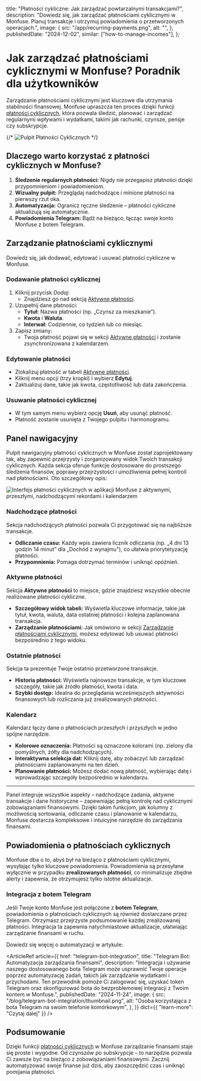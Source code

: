 
  title: "Płatności cykliczne: Jak zarządzać powtarzalnymi transakcjami?",
  description:
    "Dowiedz się, jak zarządzać płatnościami cyklicznymi w Monfuse. Planuj transakcje i otrzymuj powiadomienia o przetworzonych operacjach.",
  image: {
    src: "/app/recurring-payments.png",
    alt: "",
  },
  publishedDate: "2024-12-02",
  similar: ["how-to-manage-incomes"],
};

# Jak zarządzać <TextBeam>płatnościami cyklicznymi</TextBeam> w Monfuse? Poradnik dla użytkowników

Zarządzanie płatnościami cyklicznymi jest kluczowe dla utrzymania stabilności finansowej. Monfuse upraszcza ten proces dzięki funkcji [płatności cyklicznych](/recurring-payments), która pozwala śledzić, planować i zarządzać regularnymi wpływami i wydatkami, takimi jak rachunki, czynsze, pensje czy subskrypcje.

{/* ![Pulpit Płatności Cyklicznych](/uploaded-image) */}

## Dlaczego warto korzystać z płatności cyklicznych w Monfuse?

1. **Śledzenie regularnych płatności:** Nigdy nie przegapisz płatności dzięki przypomnieniom i powiadomieniom.
2. **Wizualny pulpit:** Przeglądaj nadchodzące i minione płatności na pierwszy rzut oka.
3. **Automatyzacja:** Ogranicz ręczne śledzenie – płatności cykliczne aktualizują się automatycznie.
4. **Powiadomienia Telegram:** Bądź na bieżąco, łącząc swoje konto Monfuse z botem Telegram.

## Zarządzanie płatnościami cyklicznymi

Dowiedz się, jak dodawać, edytować i usuwać płatności cykliczne w Monfuse.

### Dodawanie płatności cyklicznej

1. Kliknij przycisk _Dodaj_:
   - Znajdziesz go nad sekcją [Aktywne płatności](#aktywne-patnoci).
2. Uzupełnij dane płatności:
   - **Tytuł:** Nazwa płatności (np. „Czynsz za mieszkanie”).
   - **Kwota** i **Waluta**.
   - **Interwał:** Codziennie, co tydzień lub co miesiąc.
3. Zapisz zmiany:
   - Twoja płatność pojawi się w sekcji [Aktywne płatności](#aktywne-patnoci) i zostanie zsynchronizowana z kalendarzem.

### Edytowanie płatności

- Zlokalizuj płatność w tabeli [Aktywne płatności](#aktywne-patnoci).
- Kliknij menu opcji (trzy kropki) i wybierz **Edytuj**.
- Zaktualizuj dane, takie jak kwota, częstotliwość lub data zakończenia.

### Usuwanie płatności cyklicznej

- W tym samym menu wybierz opcję **Usuń**, aby usunąć płatność.
- Płatność zostanie usunięta z Twojego pulpitu i harmonogramu.

## Panel nawigacyjny

Pulpit nawigacyjny płatności cyklicznych w Monfuse został zaprojektowany tak, aby zapewnić przejrzysty i zorganizowany widok Twoich transakcji cyklicznych. Każda sekcja oferuje funkcje dostosowane do prostszego śledzenia finansów, poprawy przejrzystości i umożliwienia pełnej kontroli nad płatnościami. Oto szczegółowy opis:

![Interfejs płatności cyklicznych w aplikacji Monfuse z aktywnymi, przeszłymi, nadchodzącymi rekordami i kalendarzem](/app/recurring-payments.png)

### Nadchodzące płatności

Sekcja nadchodzących płatności pozwala Ci przygotować się na najbliższe transakcje.

- **Odliczanie czasu:** Każdy wpis zawiera licznik odliczania (np. „4 dni 13 godzin 14 minut” dla „Dochód z wynajmu”), co ułatwia priorytetyzację płatności.
- **Przypomnienia:** Pomaga dotrzymać terminów i uniknąć opóźnień.

### Aktywne płatności

Sekcja **Aktywne płatności** to miejsce, gdzie znajdziesz wszystkie obecnie realizowane płatności cykliczne.

- **Szczegółowy widok tabeli:** Wyświetla kluczowe informacje, takie jak tytuł, kwota, waluta, data ostatniej płatności i kolejna zaplanowana transakcja.
- **Zarządzanie płatnościami:** Jak omówiono w sekcji [Zarządzanie płatnościami cyklicznymi](#zarzdzanie-patnociami-cyklicznymi), możesz edytować lub usuwać płatności bezpośrednio z tego widoku.

### Ostatnie płatności

Sekcja ta prezentuje Twoje ostatnio przetworzone transakcje.

- **Historia płatności:** Wyświetla najnowsze transakcje, w tym kluczowe szczegóły, takie jak źródło płatności, kwota i data.
- **Szybki dostęp:** Idealna do przeglądania wcześniejszych aktywności finansowych lub rozliczania już zrealizowanych płatności.

### Kalendarz

Kalendarz łączy dane o płatnościach przeszłych i przyszłych w jedno spójne narzędzie.

- **Kolorowe oznaczenia:** Płatności są oznaczone kolorami (np. zielony dla pomyślnych, żółty dla nadchodzących).
- **Interaktywna selekcja dat:** Kliknij datę, aby zobaczyć lub zarządzać płatnościami zaplanowanymi na ten dzień.
- **Planowanie płatności:** Możesz dodać nową płatność, wybierając datę i wprowadzając szczegóły bezpośrednio w kalendarzu.

---

Panel integruje wszystkie aspekty – nadchodzące zadania, aktywne transakcje i dane historyczne – zapewniając pełną kontrolę nad cyklicznymi zobowiązaniami finansowymi. Dzięki takim funkcjom, jak kolumny z możliwością sortowania, odliczanie czasu i planowanie w kalendarzu, Monfuse dostarcza kompleksowe i intuicyjne narzędzie do zarządzania finansami.

## Powiadomienia o płatnościach cyklicznych

Monfuse dba o to, abyś był na bieżąco z płatnościami cyklicznymi, wysyłając tylko kluczowe powiadomienia. Powiadomienia są przesyłane wyłącznie w przypadku **zrealizowanych płatności**, co minimalizuje zbędne alerty i zapewnia, że otrzymujesz tylko istotne aktualizacje.

### Integracja z botem Telegram

Jeśli Twoje konto Monfuse jest połączone z **botem Telegram**, powiadomienia o płatnościach cyklicznych są również dostarczane przez Telegram. Otrzymasz przejrzyste podsumowanie każdej zrealizowanej płatności. Integracja ta zapewnia natychmiastowe aktualizacje, ułatwiając zarządzanie finansami w ruchu.

Dowiedz się więcej o automatyzacji w artykule:

<ArticleRef
  article={{
    href: "telegram-bot-integration",
    title: "Telegram Bot: Automatyzacja zarządzania finansami",
    description:
      "Integracja i używanie naszego dostosowanego bota Telegram może usprawnić Twoje operacje poprzez automatyzację zadań, takich jak zarządzanie wydatkami i przychodami. Ten przewodnik pomoże Ci zalogować się, uzyskać token Telegram oraz skonfigurować bota do bezproblemowej integracji z Twoim kontem w Monfuse.",
    publishedDate: "2024-11-24",
    image: {
      src: "/blog/telegram-bot-integration/thumbnail.png",
      alt: "Osoba korzystająca z bota Telegram na swoim telefonie komórkowym",
    },
  }}
  dict={{ "learn-more": "Czytaj dalej" }}
/>

## Podsumowanie

Dzięki funkcji [płatności cyklicznych](/recurring-payments) w Monfuse zarządzanie finansami staje się proste i wygodne. Od czynszów po subskrypcje – to narzędzie pozwala Ci zawsze być na bieżąco z zobowiązaniami finansowymi. Zacznij automatyzować swoje finanse już dziś, aby zaoszczędzić czas i uniknąć pomijania płatności.
